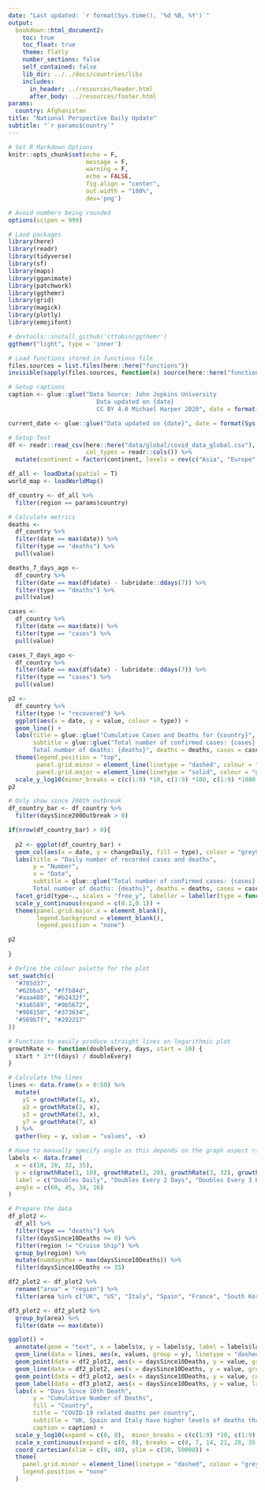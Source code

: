 ```yaml
---
date: "Last updated: `r format(Sys.time(), '%d %B, %Y')`"
output:
  bookdown::html_document2:
    toc: true
    toc_float: true
    theme: flatly
    number_sections: false
    self_contained: false
    lib_dir: ../../docs/countries/libs
    includes:
      in_header: ../resources/header.html
      after_body: ../resources/footer.html
params:
  country: Afghanistan
title: "National Perspective Daily Update"
subtitle: "`r params$country`"
---
```


```r
# Set R Markdown Options
knitr::opts_chunk$set(echo = F, 
                      message = F, 
                      warning = F,
                      echo = FALSE,
                      fig.align = "center",
                      out.width = "100%",
                      dev='png')

# Avoid numbers being rounded
options(scipen = 999)

# Laod packages
library(here)
library(readr)
library(tidyverse)
library(sf)
library(maps)
library(gganimate)
library(patchwork)
library(ggthemr)
library(grid)
library(magick)
library(plotly)
library(emojifont)

# devtools::install_github('cttobin/ggthemr')
ggthemr("light", type = 'inner')

# Load functions stored in functions file
files.sources = list.files(here::here("functions"))
invisible(sapply(files.sources, function(x) source(here::here("functions", x))))

# Setup captions
caption <- glue::glue("Data Source: John Jopkins University
                         Data updated on {date}
                         CC BY 4.0 Michael Harper 2020", date = format(Sys.time(), '%d %B %Y'))

current_date <- glue::glue("Data updated on {date}", date = format(Sys.time(), '%d %B %Y'))

# Setup Text
df <- readr::read_csv(here::here("data/global/covid_data_global.csv"),
                      col_types = readr::cols()) %>%
  mutate(continent = factor(continent, levels = rev(c("Asia", "Europe", "North America", "South America", "Africa", "Oceania"))))

df_all <- loadData(spatial = T)
world_map <- loadWorldMap()
```



```r
df_country <- df_all %>%
  filter(region == params$country)

# Calculate metrics
deaths <-
  df_country %>%
  filter(date == max(date)) %>%
  filter(type == "deaths") %>%
  pull(value)

deaths_7_days_ago <- 
  df_country %>%
  filter(date == max(df$date) - lubridate::ddays(7)) %>%
  filter(type == "deaths") %>%
  pull(value)

cases <- 
  df_country %>%
  filter(date == max(date)) %>%
  filter(type == "cases") %>%
  pull(value)

cases_7_days_ago <-
  df_country %>%
  filter(date == max(df$date) - lubridate::ddays(7)) %>%
  filter(type == "cases") %>%
  pull(value)

```


```r
p2 <- 
  df_country %>%
  filter(type != "recovered") %>%
  ggplot(aes(x = date, y = value, colour = type)) +
  geom_line() +
  labs(title = glue::glue("Cumulative Cases and Deaths for {country}", country = params$country),
       subtitle = glue::glue("Total number of confirmed cases: {cases}
       Total number of deaths: {deaths}", deaths = deaths, cases = cases)) +
  theme(legend.position = "top",
        panel.grid.minor = element_line(linetype = "dashed", colour = "grey90", size = 0.4),
        panel.grid.major = element_line(linetype = "solid", colour = "grey90")) +
  scale_y_log10(minor_breaks = c(c(1:9) *10, c(1:9) *100, c(1:9) *1000, c(1:9) *10000))
p2
```




```r

# Only show since 200th outbreak
df_country_bar <- df_country %>%
  filter(daysSince200Outbreak > 0)

if(nrow(df_country_bar) > 0){
  
  p2 <- ggplot(df_country_bar) + 
  geom_col(aes(x = date, y = changeDaily, fill = type), colour = "grey90") +
  labs(title = "Daily number of recorded cases and deaths",
       y = "Number",
       x = "Date",
       subtitle = glue::glue("Total number of confirmed cases: {cases}
       Total number of deaths: {deaths}", deaths = deaths, cases = cases)) +
  facet_grid(type~., scales = "free_y", labeller = labeller(type = function(x) tools::toTitleCase(x))) +
  scale_y_continuous(expand = c(0.1,0.1)) + 
  theme(panel.grid.major.x = element_blank(),
        legend.background = element_blank(),
        legend.position = "none")

p2
  
}


```




```r
# Define the colour palette for the plot
set_swatch(c(
  "#785d37",
  "#62bba5", "#ffb84d",
  "#aaa488", "#b2432f",
  "#3a6589", "#9b5672",
  "#908150", "#373634", 
  "#569b7f", "#292217"
))

# Function to easily produce straight lines on logarithmic plot
growthRate <- function(doubleEvery, days, start = 10) {
  start * 2**((days) / doubleEvery)
}

# Calculate the lines
lines <- data.frame(x = 0:50) %>%
  mutate(
    y1 = growthRate(1, x),
    y2 = growthRate(2, x),
    y3 = growthRate(3, x),
    y7 = growthRate(7, x)
  ) %>%
  gather(key = y, value = "values", -x)

# Have to manually specify angle as this depends on the graph aspect ratio, so cannot easily be calculated
labels <- data.frame(
  x = c(10, 20, 32, 35),
  y = c(growthRate(1, 10), growthRate(2, 20), growthRate(3, 32), growthRate(7, 35)),
  label = c("Doubles Daily", "Doubles Every 2 Days", "Doubles Every 3 Days", "Doubles Every  Week"),
  angle = c(60, 45, 34, 16)
)

# Prepare the data
df_plot2 <-
  df_all %>%
  filter(type == "deaths") %>%
  filter(daysSince10Deaths >= 0) %>%
  filter(region != "Cruise Ship") %>%
  group_by(region) %>%
  mutate(numdaysMax = max(daysSince10Deaths)) %>%
  filter(daysSince10Deaths <= 35)

df2_plot2 <- df_plot2 %>%
  rename("area" = "region") %>%
  filter(area %in% c("UK", "US", "Italy", "Spain", "France", "South Korea", "China", "Germany", "Japan", "Iran"))

df3_plot2 <- df2_plot2 %>%
  group_by(area) %>%
  filter(date == max(date))

ggplot() +
  annotate(geom = "text", x = labels$x, y = labels$y, label = labels$label, angle = labels$angle, colour = "grey50", vjust = -1) +
  geom_line(data = lines, aes(x, values, group = y), linetype = "dashed", colour = "grey50") +
  geom_point(data = df2_plot2, aes(x = daysSince10Deaths, y = value, group = area, colour = area), size = 1.2) +
  geom_line(data = df2_plot2, aes(x = daysSince10Deaths, y = value, group = area, colour = area), size = 1.2) +
  geom_point(data = df3_plot2, aes(x = daysSince10Deaths, y = value, colour = area)) +
  geom_label(data = df3_plot2, aes(x = daysSince10Deaths, y = value, label = area, colour = area), vjust = 2) +
  labs(x = "Days Since 10th Death",
       y = "Cumulative Number of Deaths",
       fill = "Country",
       title = "COVID-19 related deaths per country",
       subtitle = "UK, Spain and Italy have higher levels of deaths than China at the same stage of the pandemic",
       caption = caption) +
  scale_y_log10(expand = c(0, 0),  minor_breaks = c(c(1:9) *10, c(1:9) *100, c(1:9) *1000, c(1:9) *10000)) +
  scale_x_continuous(expand = c(0, 0), breaks = c(0, 7, 14, 21, 28, 35)) +
  coord_cartesian(xlim = c(0, 40), ylim = c(10, 50000)) +
  theme(
    panel.grid.minor = element_line(linetype = "dashed", colour = "grey90"),
    legend.position = "none"
  )

```

